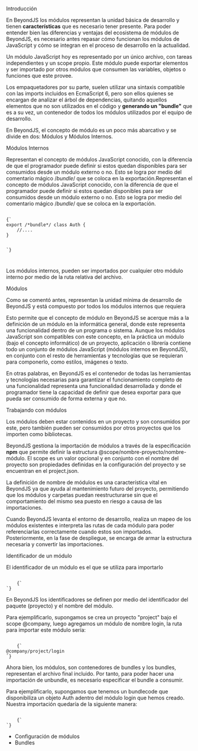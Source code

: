 
<Title>Modules</Title>

<Subtitle>Introducción</Subtitle>

En BeyondJS los módulos representan la unidad básica de desarrollo y tienen **características** que es necesario tener presente. Para poder entender bien las diferencias y ventajas del ecosistema de módulos de BeyondJS, es necesario antes repasar cómo funcionan los módulos de JavaScript y cómo se integran en el proceso de desarrollo en la actualidad.

Un <ELink to="https://developer.mozilla.org/en-US/docs/Web/JavaScript/Guide/Modules">módulo JavaScript</ELink> hoy es representado por un único archivo, con tareas independientes y un scope propio. Este módulo puede exportar elementos y ser importado por otros módulos que consumen las
variables, objetos o funciones que este provee.

Los empaquetadores por su parte, suelen utilizar una sintaxis compatible con las imports incluidos en EcmaScript 6, pero son ellos quienes se encargan de analizar el árbol de dependencias, quitando aquellos elementos que no son utilizados en el código y **generando un "bundle"** que es a su vez, un contenedor de todos los módulos utilizados por el equipo de desarrollo.

En BeyondJS, el concepto de módulo es un poco más abarcativo y se divide en dos: Módulos y Módulos Internos.

<Subtitle>Módulos Internos</Subtitle>

Representan el concepto de módulos JavaScript conocido, con la diferencia de que el programador puede definir si estos quedan disponibles para ser consumidos desde un módulo externo o no. Esto se logra por medio del comentario mágico /_bundle_/ que se coloca en la exportación.Representan el concepto de módulos JavaScript conocido, con la diferencia de que el programador puede definir si estos quedan disponibles para ser consumidos desde un módulo externo o no. Esto se logra por medio del comentario mágico /_bundle_/ que se coloca en la exportación.

<Code>
{`
export /*bundle*/ class Auth {
    //....
}

`}

</Code>

Los módulos internos, pueden ser importados por cualquier otro módulo interno por medio de la ruta relativa del archivo.

<Subtitle>Módulos</Subtitle>

Como se comentó antes, representan la unidad mínima de desarrollo de BeyondJS y está compuesto por todos los módulos internos que requiera

Esto permite que el concepto de módulo en BeyondJS se acerque más a la definición de un módulo en la informática general, donde este representa una funcionalidad dentro de un programa o sistema. Aunque los módulos JavaScript son compatibles con este concepto, en la práctica un módulo (bajo el concepto informático) de un proyecto, aplicación o librería contiene todo un conjunto de módulos JavaScript (módulos internos en BeyondJS), en conjunto con el resto de herramientas y tecnologías que se requieran para componerlo, como estilos, imágenes o texto.

En otras palabras, en BeyondJS es el contenedor de todas las herramientas y tecnologías necesarias para garantizar el funcionamiento completo de una funcionalidad representa una funcionalidad desarrollada y donde el programador tiene la capacidad de definir que desea exportar para que pueda ser consumido de forma externa y que no.

<Subtitle>Trabajando con módulos</Subtitle>

Los módulos deben estar contenidos en un proyecto y son consumidos por este, pero también pueden ser consumidos por otros proyectos que los importen como bibliotecas.

BeyondJS gestiona la importación de módulos a través de la especificación **npm** que permite definir la estructura @scope/nombre-proyecto/nombre-módulo. El scope es un valor opcional y en conjunto con el nombre del proyecto son propiedades definidas en la configuración del proyecto y se encuentran en el <Link to="/project#properties">project.json.</Link>

La definición de nombre de módulos es una característica vital en BeyondJS ya que ayuda al mantenimiento futuro del proyecto, permitiendo que los módulos y carpetas puedan reestructurarse sin que el comportamiento del mismo sea puesto en riesgo a causa de las importaciones.

Cuando BeyondJS levanta el entorno de desarrollo, realiza un mapeo de los módulos existentes e interpreta las rutas de cada módulo para poder referenciarlas correctamente cuando estos son importados. Posteriormente, en la fase de despliegue, se encarga de armar la estructura necesaria y convertir las importaciones.

<Subtitle>Identificador de un módulo</Subtitle>

El identificador de un módulo es el que se utiliza para importarlo

<Code>
    {`
`}
</Code>

En BeyondJS los identificadores se definen por medio del identificador del paquete (proyecto) y el nombre del módulo.

Para ejemplificarlo, supongamos se crea un proyecto "project" bajo el scope @company, luego agregamos un módulo de nombre login, la ruta para importar este módulo sería:

<Code>
    {`
@company/project/login
`}
</Code>

Ahora bien, los módulos, son contenedores de bundles y los bundles, representan el archivo final incluido. Por tanto, para poder hacer una importación de unbundle, es necesario especificar el bundle a consumir.

Para ejemplificarlo, supongamos que tenemos un bundlecode que disponibiliza un objeto Auth adentro del módulo login que hemos creado. Nuestra importación quedaría de la siguiente manera:

<Code>
    {`
`}
</Code>

-   <Link to="/docs/modules/config">Configuración de módulos</Link>
-   <Link to="/docs/bundles">Bundles</Link>

